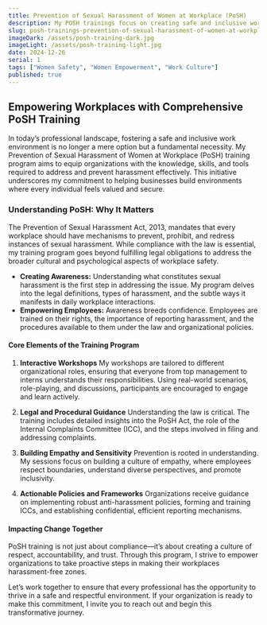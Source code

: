 ```yaml
---
title: Prevention of Sexual Harassment of Women at Workplace (PoSH)
description: My POSH trainings focus on creating safe and inclusive workplaces by addressing the prevention of sexual harassment. I cover legal frameworks, organizational policies, and practical strategies to build awareness, promote accountability, and foster a culture of dignity and equality.
slug: posh-trainings-prevention-of-sexual-harassment-of-women-at-workplace
imageDark: /assets/posh-training-dark.jpg
imageLight: /assets/posh-training-light.jpg
date: 2024-12-26
serial: 1
tags: ["Women Safety", "Women Empowerment", "Work Culture"]
published: true
---
```


## Empowering Workplaces with Comprehensive PoSH Training

In today’s professional landscape, fostering a safe and inclusive work environment is no longer a mere option but a fundamental necessity. My Prevention of Sexual Harassment of Women at Workplace (PoSH) training program aims to equip organizations with the knowledge, skills, and tools required to address and prevent harassment effectively. This initiative underscores my commitment to helping businesses build environments where every individual feels valued and secure.

### Understanding PoSH: Why It Matters

The Prevention of Sexual Harassment Act, 2013, mandates that every workplace should have mechanisms to prevent, prohibit, and redress instances of sexual harassment. While compliance with the law is essential, my training program goes beyond fulfilling legal obligations to address the broader cultural and psychological aspects of workplace safety.

- **Creating Awareness:** Understanding what constitutes sexual harassment is the first step in addressing the issue. My program delves into the legal definitions, types of harassment, and the subtle ways it manifests in daily workplace interactions.
- **Empowering Employees:** Awareness breeds confidence. Employees are trained on their rights, the importance of reporting harassment, and the procedures available to them under the law and organizational policies.

#### Core Elements of the Training Program

1. **Interactive Workshops**
My workshops are tailored to different organizational roles, ensuring that everyone from top management to interns understands their responsibilities. Using real-world scenarios, role-playing, and discussions, participants are encouraged to engage and learn actively.

2. **Legal and Procedural Guidance**
Understanding the law is critical. The training includes detailed insights into the PoSH Act, the role of the Internal Complaints Committee (ICC), and the steps involved in filing and addressing complaints.

3. **Building Empathy and Sensitivity**
Prevention is rooted in understanding. My sessions focus on building a culture of empathy, where employees respect boundaries, understand diverse perspectives, and promote inclusivity.

4. **Actionable Policies and Frameworks**
Organizations receive guidance on implementing robust anti-harassment policies, forming and training ICCs, and establishing confidential, efficient reporting mechanisms.

#### Impacting Change Together

PoSH training is not just about compliance—it’s about creating a culture of respect, accountability, and trust. Through this program, I strive to empower organizations to take proactive steps in making their workplaces harassment-free zones.

Let’s work together to ensure that every professional has the opportunity to thrive in a safe and respectful environment. If your organization is ready to make this commitment, I invite you to reach out and begin this transformative journey.